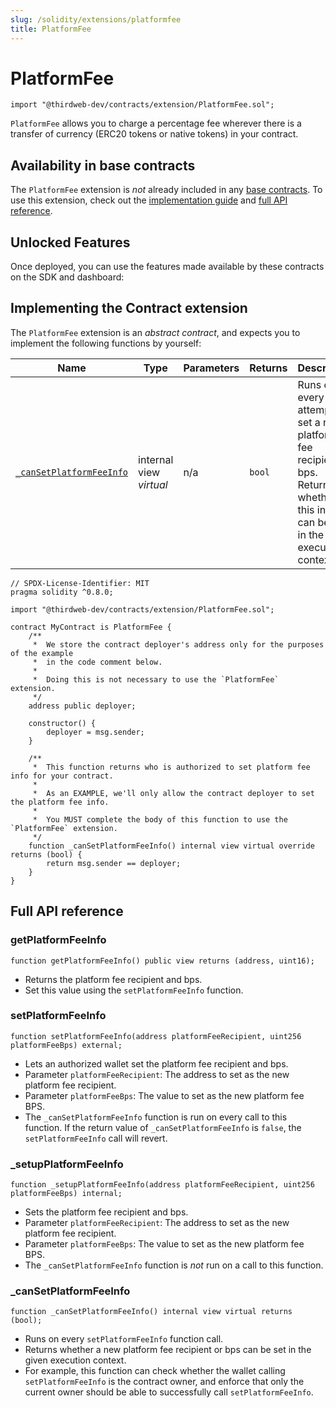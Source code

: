 ```yaml
---
slug: /solidity/extensions/platformfee
title: PlatformFee
---
```



# PlatformFee

```solidity
import "@thirdweb-dev/contracts/extension/PlatformFee.sol";
```

`PlatformFee` allows you to charge a percentage fee wherever there is a transfer of currency (ERC20 tokens or native tokens) in your contract.

<ViewContractCodeButton
  link="https://github.com/thirdweb-dev/contracts/blob/main/contracts/extension/PlatformFee.sol"
  name="PlatformFee"
/>

## Availability in base contracts

The `PlatformFee` extension is _not_ already included in any [base contracts](/solidity/base-contracts). To use this extension, check out the [implementation guide](/solidity/extension-contracts/platformfee#implementing-the-contract-extension) and [full API reference](/solidity/extension-contracts/platformfee#full-api-reference).

## Unlocked Features

Once deployed, you can use the features made available by these contracts on the SDK and dashboard:

<div className="row" style={{ marginBottom: 24, flexWrap: "wrap" }}>
  <div className="col col--12" style={{ marginTop: 16 }}>
    <QuickstartCard
      name="Platform Fee"
      link="/sdk/advanced-features/contract-settings#platform-fees"
      image="/assets/icons/general.png"
    />
  </div>
</div>

## Implementing the Contract extension

The `PlatformFee` extension is an _abstract contract_, and expects you to implement the following functions by yourself:

| Name                                                                                            | Type                    | Parameters | Returns | Description                                                                                                                            |
| ----------------------------------------------------------------------------------------------- | ----------------------- | ---------- | ------- | -------------------------------------------------------------------------------------------------------------------------------------- |
| [`_canSetPlatformFeeInfo`](/solidity/extension-contracts/platformfee#_cansetplatformfeeinfo) | internal view _virtual_ | n/a        | `bool`  | Runs on every attempt to set a new platform fee recipient or bps. Returns whether this info can be set in the given execution context. |

```solidity
// SPDX-License-Identifier: MIT
pragma solidity ^0.8.0;

import "@thirdweb-dev/contracts/extension/PlatformFee.sol";

contract MyContract is PlatformFee {
    /**
     *  We store the contract deployer's address only for the purposes of the example
     *  in the code comment below.
     *
     *  Doing this is not necessary to use the `PlatformFee` extension.
     */
    address public deployer;

    constructor() {
        deployer = msg.sender;
    }

    /**
     *  This function returns who is authorized to set platform fee info for your contract.
     *
     *  As an EXAMPLE, we'll only allow the contract deployer to set the platform fee info.
     *
     *  You MUST complete the body of this function to use the `PlatformFee` extension.
     */
    function _canSetPlatformFeeInfo() internal view virtual override returns (bool) {
        return msg.sender == deployer;
    }
}
```

## Full API reference

### getPlatformFeeInfo

```solidity
function getPlatformFeeInfo() public view returns (address, uint16);
```

- Returns the platform fee recipient and bps.
- Set this value using the `setPlatformFeeInfo` function.

### setPlatformFeeInfo

```solidity
function setPlatformFeeInfo(address platformFeeRecipient, uint256 platformFeeBps) external;
```

- Lets an authorized wallet set the platform fee recipient and bps.
- Parameter `platformFeeRecipient`: The address to set as the new platform fee recipient.
- Parameter `platformFeeBps`: The value to set as the new platform fee BPS.
- The `_canSetPlatformFeeInfo` function is run on every call to this function. If the return value of `_canSetPlatformFeeInfo` is `false`, the `setPlatformFeeInfo` call will revert.

### \_setupPlatformFeeInfo

```solidity
function _setupPlatformFeeInfo(address platformFeeRecipient, uint256 platformFeeBps) internal;
```

- Sets the platform fee recipient and bps.
- Parameter `platformFeeRecipient`: The address to set as the new platform fee recipient.
- Parameter `platformFeeBps`: The value to set as the new platform fee BPS.
- The `_canSetPlatformFeeInfo` function is _not_ run on a call to this function.

### \_canSetPlatformFeeInfo

```solidity
function _canSetPlatformFeeInfo() internal view virtual returns (bool);
```

- Runs on every `setPlatformFeeInfo` function call.
- Returns whether a new platform fee recipient or bps can be set in the given execution context.
- For example, this function can check whether the wallet calling `setPlatformFeeInfo` is the contract owner, and enforce that only the current owner should be able to successfully call `setPlatformFeeInfo`.
